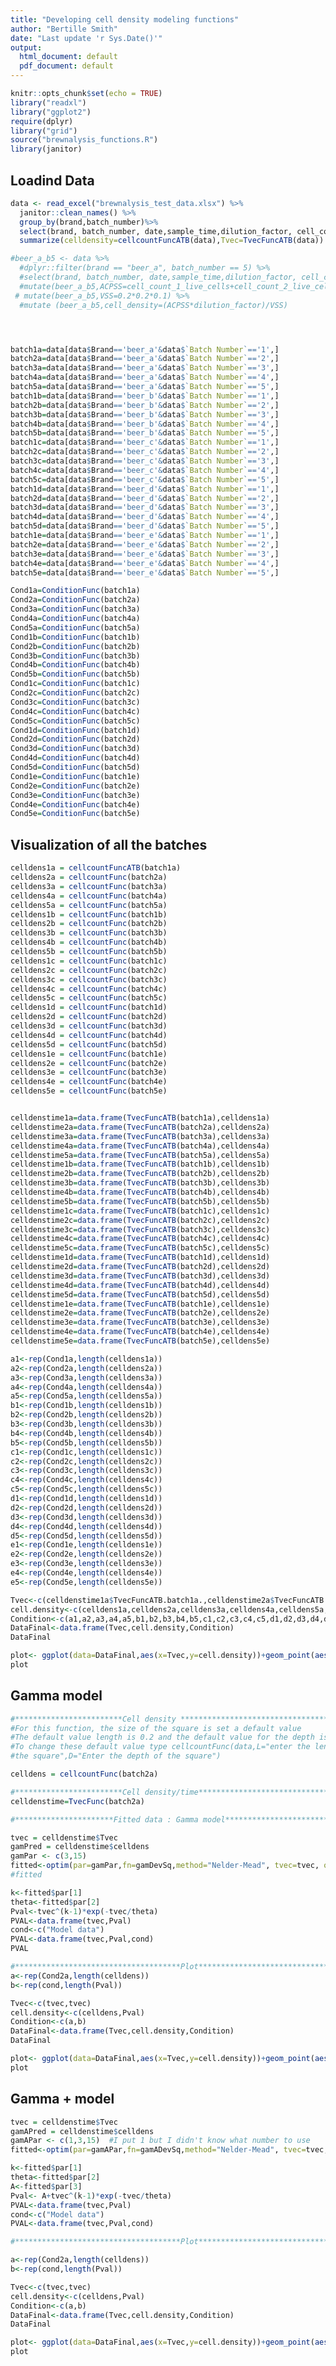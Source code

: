 ```yaml
---
title: "Developing cell density modeling functions"
author: "Bertille Smith"
date: "Last update 'r Sys.Date()'"
output:
  html_document: default
  pdf_document: default
---
```


```r
knitr::opts_chunk$set(echo = TRUE)
library("readxl")
library("ggplot2")
require(dplyr)
library("grid")
source("brewnalysis_functions.R")
library(janitor)
```

## Loadind Data

```r
data <- read_excel("brewnalysis_test_data.xlsx") %>%
  janitor::clean_names() %>%
  group_by(brand,batch_number)%>%
  select(brand, batch_number, date,sample_time,dilution_factor, cell_count_1_live_cells,cell_count_2_live_cells)%>%
  summarize(celldensity=cellcountFuncATB(data),Tvec=TvecFuncATB(data))

#beer_a_b5 <- data %>%
  #dplyr::filter(brand == "beer_a", batch_number == 5) %>%
  #select(brand, batch_number, date,sample_time,dilution_factor, cell_count_1_live_cells,cell_count_2_live_cells) %>%
  #mutate(beer_a_b5,ACPSS=cell_count_1_live_cells+cell_count_2_live_cells) %>%
 # mutate(beer_a_b5,VSS=0.2*0.2*0.1) %>%
  #mutate (beer_a_b5,cell_density=(ACPSS*dilution_factor)/VSS)




batch1a=data[data$Brand=='beer_a'&data$`Batch Number`=='1',]
batch2a=data[data$Brand=='beer_a'&data$`Batch Number`=='2',]
batch3a=data[data$Brand=='beer_a'&data$`Batch Number`=='3',]
batch4a=data[data$Brand=='beer_a'&data$`Batch Number`=='4',]
batch5a=data[data$Brand=='beer_a'&data$`Batch Number`=='5',]
batch1b=data[data$Brand=='beer_b'&data$`Batch Number`=='1',]
batch2b=data[data$Brand=='beer_b'&data$`Batch Number`=='2',]
batch3b=data[data$Brand=='beer_b'&data$`Batch Number`=='3',]
batch4b=data[data$Brand=='beer_b'&data$`Batch Number`=='4',]
batch5b=data[data$Brand=='beer_b'&data$`Batch Number`=='5',]
batch1c=data[data$Brand=='beer_c'&data$`Batch Number`=='1',]
batch2c=data[data$Brand=='beer_c'&data$`Batch Number`=='2',]
batch3c=data[data$Brand=='beer_c'&data$`Batch Number`=='3',]
batch4c=data[data$Brand=='beer_c'&data$`Batch Number`=='4',]
batch5c=data[data$Brand=='beer_c'&data$`Batch Number`=='5',]
batch1d=data[data$Brand=='beer_d'&data$`Batch Number`=='1',]
batch2d=data[data$Brand=='beer_d'&data$`Batch Number`=='2',]
batch3d=data[data$Brand=='beer_d'&data$`Batch Number`=='3',]
batch4d=data[data$Brand=='beer_d'&data$`Batch Number`=='4',]
batch5d=data[data$Brand=='beer_d'&data$`Batch Number`=='5',]
batch1e=data[data$Brand=='beer_e'&data$`Batch Number`=='1',]
batch2e=data[data$Brand=='beer_e'&data$`Batch Number`=='2',]
batch3e=data[data$Brand=='beer_e'&data$`Batch Number`=='3',]
batch4e=data[data$Brand=='beer_e'&data$`Batch Number`=='4',]
batch5e=data[data$Brand=='beer_e'&data$`Batch Number`=='5',]

Cond1a=ConditionFunc(batch1a)
Cond2a=ConditionFunc(batch2a)
Cond3a=ConditionFunc(batch3a)
Cond4a=ConditionFunc(batch4a)
Cond5a=ConditionFunc(batch5a)
Cond1b=ConditionFunc(batch1b)
Cond2b=ConditionFunc(batch2b)
Cond3b=ConditionFunc(batch3b)
Cond4b=ConditionFunc(batch4b)
Cond5b=ConditionFunc(batch5b)
Cond1c=ConditionFunc(batch1c)
Cond2c=ConditionFunc(batch2c)
Cond3c=ConditionFunc(batch3c)
Cond4c=ConditionFunc(batch4c)
Cond5c=ConditionFunc(batch5c)
Cond1d=ConditionFunc(batch1d)
Cond2d=ConditionFunc(batch2d)
Cond3d=ConditionFunc(batch3d)
Cond4d=ConditionFunc(batch4d)
Cond5d=ConditionFunc(batch5d)
Cond1e=ConditionFunc(batch1e)
Cond2e=ConditionFunc(batch2e)
Cond3e=ConditionFunc(batch3e)
Cond4e=ConditionFunc(batch4e)
Cond5e=ConditionFunc(batch5e)

```

## Visualization of all the batches

```r

celldens1a = cellcountFuncATB(batch1a)
celldens2a = cellcountFunc(batch2a)
celldens3a = cellcountFunc(batch3a)
celldens4a = cellcountFunc(batch4a)
celldens5a = cellcountFunc(batch5a)
celldens1b = cellcountFunc(batch1b)
celldens2b = cellcountFunc(batch2b)
celldens3b = cellcountFunc(batch3b)
celldens4b = cellcountFunc(batch4b)
celldens5b = cellcountFunc(batch5b)
celldens1c = cellcountFunc(batch1c)
celldens2c = cellcountFunc(batch2c)
celldens3c = cellcountFunc(batch3c)
celldens4c = cellcountFunc(batch4c)
celldens5c = cellcountFunc(batch5c)
celldens1d = cellcountFunc(batch1d)
celldens2d = cellcountFunc(batch2d)
celldens3d = cellcountFunc(batch3d)
celldens4d = cellcountFunc(batch4d)
celldens5d = cellcountFunc(batch5d)
celldens1e = cellcountFunc(batch1e)
celldens2e = cellcountFunc(batch2e)
celldens3e = cellcountFunc(batch3e)
celldens4e = cellcountFunc(batch4e)
celldens5e = cellcountFunc(batch5e)


celldenstime1a=data.frame(TvecFuncATB(batch1a),celldens1a)
celldenstime2a=data.frame(TvecFuncATB(batch2a),celldens2a)
celldenstime3a=data.frame(TvecFuncATB(batch3a),celldens3a)
celldenstime4a=data.frame(TvecFuncATB(batch4a),celldens4a)
celldenstime5a=data.frame(TvecFuncATB(batch5a),celldens5a)
celldenstime1b=data.frame(TvecFuncATB(batch1b),celldens1b)
celldenstime2b=data.frame(TvecFuncATB(batch2b),celldens2b)
celldenstime3b=data.frame(TvecFuncATB(batch3b),celldens3b)
celldenstime4b=data.frame(TvecFuncATB(batch4b),celldens4b)
celldenstime5b=data.frame(TvecFuncATB(batch5b),celldens5b)
celldenstime1c=data.frame(TvecFuncATB(batch1c),celldens1c)
celldenstime2c=data.frame(TvecFuncATB(batch2c),celldens2c)
celldenstime3c=data.frame(TvecFuncATB(batch3c),celldens3c)
celldenstime4c=data.frame(TvecFuncATB(batch4c),celldens4c)
celldenstime5c=data.frame(TvecFuncATB(batch5c),celldens5c)
celldenstime1d=data.frame(TvecFuncATB(batch1d),celldens1d)
celldenstime2d=data.frame(TvecFuncATB(batch2d),celldens2d)
celldenstime3d=data.frame(TvecFuncATB(batch3d),celldens3d)
celldenstime4d=data.frame(TvecFuncATB(batch4d),celldens4d)
celldenstime5d=data.frame(TvecFuncATB(batch5d),celldens5d)
celldenstime1e=data.frame(TvecFuncATB(batch1e),celldens1e)
celldenstime2e=data.frame(TvecFuncATB(batch2e),celldens2e)
celldenstime3e=data.frame(TvecFuncATB(batch3e),celldens3e)
celldenstime4e=data.frame(TvecFuncATB(batch4e),celldens4e)
celldenstime5e=data.frame(TvecFuncATB(batch5e),celldens5e)

a1<-rep(Cond1a,length(celldens1a))
a2<-rep(Cond2a,length(celldens2a))
a3<-rep(Cond3a,length(celldens3a))
a4<-rep(Cond4a,length(celldens4a))
a5<-rep(Cond5a,length(celldens5a))
b1<-rep(Cond1b,length(celldens1b))
b2<-rep(Cond2b,length(celldens2b))
b3<-rep(Cond3b,length(celldens3b))
b4<-rep(Cond4b,length(celldens4b))
b5<-rep(Cond5b,length(celldens5b))
c1<-rep(Cond1c,length(celldens1c))
c2<-rep(Cond2c,length(celldens2c))
c3<-rep(Cond3c,length(celldens3c))
c4<-rep(Cond4c,length(celldens4c))
c5<-rep(Cond5c,length(celldens5c))
d1<-rep(Cond1d,length(celldens1d))
d2<-rep(Cond2d,length(celldens2d))
d3<-rep(Cond3d,length(celldens3d))
d4<-rep(Cond4d,length(celldens4d))
d5<-rep(Cond5d,length(celldens5d))
e1<-rep(Cond1e,length(celldens1e))
e2<-rep(Cond2e,length(celldens2e))
e3<-rep(Cond3e,length(celldens3e))
e4<-rep(Cond4e,length(celldens4e))
e5<-rep(Cond5e,length(celldens5e))

Tvec<-c(celldenstime1a$TvecFuncATB.batch1a.,celldenstime2a$TvecFuncATB.batch2a.,celldenstime3a$TvecFuncATB.batch3a.,celldenstime4a$TvecFuncATB.batch4a.,celldenstime5a$TvecFuncATB.batch5a.,celldenstime1b$TvecFuncATB.batch1b.,celldenstime2b$TvecFuncATB.batch2b.,celldenstime3b$TvecFuncATB.batch3b.,celldenstime4b$TvecFuncATB.batch4b.,celldenstime5b$TvecFuncATB.batch5b.,celldenstime1c$TvecFuncATB.batch1c.,celldenstime2c$TvecFuncATB.batch2c.,celldenstime3c$TvecFuncATB.batch3c.,celldenstime4c$TvecFuncATB.batch4c.,celldenstime5c$TvecFuncATB.batch5c.,celldenstime1d$TvecFuncATB.batch1d.,celldenstime2d$TvecFuncATB.batch2d.,celldenstime3d$TvecFuncATB.batch3d.,celldenstime4d$TvecFuncATB.batch4d.,celldenstime5d$TvecFuncATB.batch5d.,celldenstime1e$TvecFuncATB.batch1e.,celldenstime2e$TvecFuncATB.batch2e.,celldenstime3e$TvecFuncATB.batch3e.,celldenstime4e$TvecFuncATB.batch4e.,celldenstime5e$TvecFuncATB.batch5e.)
cell.density<-c(celldens1a,celldens2a,celldens3a,celldens4a,celldens5a,celldens1b,celldens2b,celldens3b,celldens4b,celldens5b,celldens1c,celldens2c,celldens3c,celldens4c,celldens5c,celldens1d,celldens2d,celldens3d,celldens4d,celldens5d,celldens1e,celldens2e,celldens3e,celldens4e,celldens5e)
Condition<-c(a1,a2,a3,a4,a5,b1,b2,b3,b4,b5,c1,c2,c3,c4,c5,d1,d2,d3,d4,d5,e1,e2,e3,e4,e5)
DataFinal<-data.frame(Tvec,cell.density,Condition)
DataFinal

plot<- ggplot(data=DataFinal,aes(x=Tvec,y=cell.density))+geom_point(aes(colour = factor(Condition)))+geom_line(aes(colour = factor(Condition)))+labs(title = "Cell density in wort according to fermentation time", x="Fermentation time (hours)",y="Cell density")
plot

```


## Gamma model 


```r

#************************Cell density ******************************************
#For this function, the size of the square is set a default value
#The default value length is 0.2 and the default value for the depth is 0.1
#To change these default value type cellcountFunc(data,L="enter the length of 
#the square",D="Enter the depth of the square")

celldens = cellcountFunc(batch2a)

#************************Cell density/time**************************************
celldenstime=TvecFunc(batch2a)

#**********************Fitted data : Gamma model********************************

tvec = celldenstime$Tvec
gamPred = celldenstime$celldens
gamPar <- c(3,15)
fitted<-optim(par=gamPar,fn=gamDevSq,method="Nelder-Mead", tvec=tvec, obs=gamPred)
#fitted

k<-fitted$par[1]
theta<-fitted$par[2]
Pval<-tvec^(k-1)*exp(-tvec/theta)
PVAL<-data.frame(tvec,Pval)
cond<-c("Model data")
PVAL<-data.frame(tvec,Pval,cond)
PVAL

#*************************************Plot**************************************
a<-rep(Cond2a,length(celldens))
b<-rep(cond,length(Pval))

Tvec<-c(tvec,tvec)
cell.density<-c(celldens,Pval)
Condition<-c(a,b)
DataFinal<-data.frame(Tvec,cell.density,Condition)
DataFinal

plot<- ggplot(data=DataFinal,aes(x=Tvec,y=cell.density))+geom_point(aes(colour = factor(Condition)))+geom_line(aes(colour = factor(Condition)))+labs(title = "Cell density in wort according to fermentation time", x="Fermentation time (hours)",y="Cell density")
plot


```

## Gamma + model

```r
tvec = celldenstime$Tvec
gamAPred = celldenstime$celldens
gamAPar <- c(1,3,15)  #I put 1 but I didn't know what number to use
fitted<-optim(par=gamAPar,fn=gamADevSq,method="Nelder-Mead", tvec=tvec, obs=gamAPred)

k<-fitted$par[1]
theta<-fitted$par[2]
A<-fitted$par[3]
Pval<- A+tvec^(k-1)*exp(-tvec/theta)
PVAL<-data.frame(tvec,Pval)
cond<-c("Model data")
PVAL<-data.frame(tvec,Pval,cond)

#*************************************Plot**************************************

a<-rep(Cond2a,length(celldens))
b<-rep(cond,length(Pval))

Tvec<-c(tvec,tvec)
cell.density<-c(celldens,Pval)
Condition<-c(a,b)
DataFinal<-data.frame(Tvec,cell.density,Condition)
DataFinal

plot<- ggplot(data=DataFinal,aes(x=Tvec,y=cell.density))+geom_point(aes(colour = factor(Condition)))+geom_line(aes(colour = factor(Condition)))+labs(title = "Cell density in wort according to fermentation time", x="Fermentation time (hours)",y="Cell density")
plot


```


